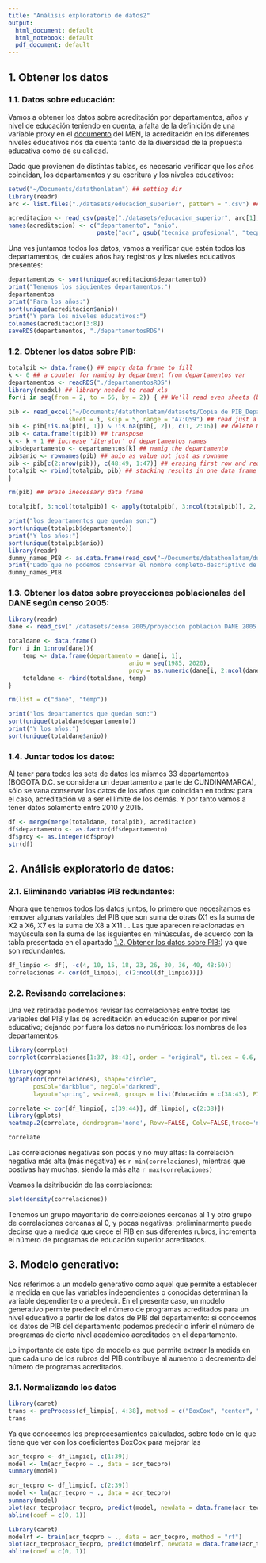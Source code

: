 ```yaml
---
title: "Análisis exploratorio de datos2"
output:
  html_document: default
  html_notebook: default
  pdf_document: default
---
```


## 1. Obtener los datos

### 1.1. Datos sobre educación:

Vamos a obtener los datos sobre acreditación por departamentos, años y nivel de educación teniendo en cuenta, a falta de la definición de una variable proxy en el [documento](http://www.mineducacion.gov.co/1759/w3-article-329021.html) del MEN, la acreditación en los diferentes niveles educativos nos da cuenta tanto de la diversidad de la propuesta educativa como de su calidad.

Dado que provienen de distintas tablas, es necesario verificar que los años coincidan, los departamentos y su escritura y los niveles educativos:

```r
setwd("~/Documents/datathonlatam") ## setting dir
library(readr)
arc <- list.files("./datasets/educacion_superior", pattern = ".csv") ## creating list files csv

acreditacion <- read_csv(paste("./datasets/educacion_superior", arc[1], sep = "/"))
names(acreditacion) <- c("departamento", "anio", 
                         paste("acr", gsub("tecnica profesional", "tecpro", tolower(names(acreditacion)[3:8])), sep = "_") )
```


Una ves juntamos todos los datos, vamos a verificar que estén todos los departamentos, de cuáles años hay registros y los niveles educativos presentes:

```r
departamentos <- sort(unique(acreditacion$departamento))
print("Tenemos los siguientes departamentos:")
departamentos
print("Para los años:")
sort(unique(acreditacion$anio))
print("Y para los niveles educativos:")
colnames(acreditacion[3:8])
saveRDS(departamentos, "./departamentosRDS")
```

### 1.2. Obtener los datos sobre PIB:

```r
totalpib <- data.frame() ## empty data frame to fill
k <- 0 ## a counter for naming by department from departamentos var
departamentos <- readRDS("./departamentosRDS")
library(readxl) ## library needed to read xls
for(i in seq(from = 2, to = 66, by = 2)) { ## We'll read even sheets (by number, not by name)

pib <- read_excel("~/Documents/datathonlatam/datasets/Copia de PIB_Departamentos_2015provisional.xls", 
                 sheet = i, skip = 5, range = "A7:Q59") ## read just a range of the sheet
pib <- pib[!is.na(pib[, 1]) & !is.na(pib[, 2]), c(1, 2:16)] ## delete NAs and keep 2010 to 2015
pib <- data.frame(t(pib)) ## transpose
k <- k + 1 ## increase 'iterator' of departamentos names
pib$departamento <- departamentos[k] ## namig the departamento
pib$anio <- rownames(pib) ## anio as value not just as rowname
pib <- pib[c(2:nrow(pib)), c(48:49, 1:47)] ## erasing first row and reordering cols-vars
totalpib <- rbind(totalpib, pib) ## stacking results in one data frame
}

rm(pib) ## erase inecessary data frame

totalpib[, 3:ncol(totalpib)] <- apply(totalpib[, 3:ncol(totalpib)], 2, as.integer) ## data as numeric

print("los departamentos que quedan son:")
sort(unique(totalpib$departamento))
print("Y los años:")
sort(unique(totalpib$anio))
library(readr)
dummy_names_PIB <- as.data.frame(read_csv("~/Documents/datathonlatam/dummy_names_PIB.csv")[, c(1:2)])
print("Dado que no podemos conservar el nombre completo-descriptivo de cada variable, dejamos una tabla en el que se relacionan las convenciones y el nombre original")
dummy_names_PIB
```


### 1.3. Obtener los datos sobre proyecciones poblacionales del DANE según censo 2005:

```r
library(readr)
dane <- read_csv("./datasets/censo 2005/proyeccion poblacion DANE 2005.csv")

totaldane <- data.frame()
for( i in 1:nrow(dane)){
    temp <- data.frame(departamento = dane[i, 1], 
                                  anio = seq(1985, 2020), 
                                  proy = as.numeric(dane[i, 2:ncol(dane)]))
    totaldane <- rbind(totaldane, temp)
}

rm(list = c("dane", "temp"))

print("los departamentos que quedan son:")
sort(unique(totaldane$departamento))
print("Y los años:")
sort(unique(totaldane$anio))
```

### 1.4. Juntar todos los datos:

Al tener para todos los sets de datos los mismos 33 departamentos (BOGOTA D.C.  se considera un departamento a parte de CUNDINAMARCA), sólo se vana conservar los datos de los años que coincidan en todos: para el caso, acreditación va a ser el límite de los demás. Y por tanto vamos a tener datos solamente entre 2010 y 2015.

```r
df <- merge(merge(totaldane, totalpib), acreditacion)
df$departamento <- as.factor(df$departamento)
df$proy <- as.integer(df$proy)
str(df)
```

## 2. Análisis exploratorio de datos:

### 2.1. Eliminando variables PIB redundantes:

Ahora que tenemos todos los datos juntos, lo primero que necesitamos es remover algunas variables del PIB que son suma de otras (X1 es la suma de X2 a X6, X7 es la suma de X8 a X11 ... Las que aparecen relacionadas en mayúscula son la suma de las isguientes en minúsculas, de acuerdo con la tabla presentada en el  apartado [1.2. Obtener los datos sobre PIB:]) ya que son redundantes.

```r
df_limpio <- df[, -c(4, 10, 15, 18, 23, 26, 30, 36, 40, 48:50)]
correlaciones <- cor(df_limpio[, c(2:ncol(df_limpio))])
```

### 2.2. Revisando correlaciones:

Una vez retiradas podemos revisar las correlaciones entre todas las variables del PIB y las de acreditación en educación superior por nivel educativo; dejando por fuera los datos no numéricos: los nombres de los departamentos.

```r
library(corrplot)
corrplot(correlaciones[1:37, 38:43], order = "original", tl.cex = 0.6, tl.col = "black", type = "lower", diag = FALSE, title = "Correlaciones entre todas las variables")
```

```r
library(qgraph)
qgraph(cor(correlaciones), shape="circle", 
       posCol="darkblue", negCol="darkred", 
       layout="spring", vsize=8, groups = list(Educación = c(38:43), PIB = c(1:37)))
```

```r
correlate <- cor(df_limpio[, c(39:44)], df_limpio[, c(2:38)])
library(gplots)
heatmap.2(correlate, dendrogram='none', Rowv=FALSE, Colv=FALSE,trace='none', margins = c(4, 13))

correlate
```

Las correlaciones negativas son pocas y no muy altas: la correlación negativa más alta (más negativa) es `r min(correlaciones)`, mientras que postivas hay muchas, siendo la más alta `r max(correlaciones)`

Veamos la dsitribución de las correlaciones:

```r
plot(density(correlaciones))
```

Tenemos un grupo mayoritario de correlaciones cercanas al 1 y otro grupo de correlaciones cercanas al 0, y pocas negativas: preliminarmente puede decirse que a medida que crece el PIB en sus diferentes rubros, incrementa el número de programas de educación superior acreditados.

## 3. Modelo generativo:

Nos referimos a un modelo generativo como aquel que permite a establecer la medida en que las variables independientes o conocidas determinan la variable dependiente o a predecir. En el presente caso, un modelo generativo permite predecir el número de programas acreditados para un nivel educativo a partir de los datos de PIB del departamento: si conocemos los datos de PIB del departamento podemos predecir o inferir el número de programas de cierto nivel académico acreditados en el departamento. 

Lo importante de este tipo de modelo es que permite extraer la medida en que cada uno de los rubros del PIB contribuye al aumento o decremento del número de programas acreditados.

### 3.1. Normalizando los datos

```r
library(caret)
trans <- preProcess(df_limpio[, 4:38], method = c("BoxCox", "center", "scale"))
trans
```

Ya que conocemos los preprocesamientos calculados, sobre todo en lo que tiene que ver con los coeficientes BoxCox para mejorar las 

```r
acr_tecpro <- df_limpio[, c(1:39)]
model <- lm(acr_tecpro ~ ., data = acr_tecpro)
summary(model)
```

```r
acr_tecpro <- df_limpio[, c(2:39)]
model <- lm(acr_tecpro ~ ., data = acr_tecpro)
summary(model)
plot(acr_tecpro$acr_tecpro, predict(model, newdata = data.frame(acr_tecpro[, -c(38)])))
abline(coef = c(0, 1))
```

```r
library(caret)
modelrf <- train(acr_tecpro ~ ., data = acr_tecpro, method = "rf")
plot(acr_tecpro$acr_tecpro, predict(modelrf, newdata = data.frame(acr_tecpro[, -c(38)])))
abline(coef = c(0, 1))
```

